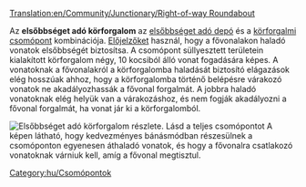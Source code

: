 [[Translation:en/Community/Junctionary/Right-of-way Roundabout]]

{{hu/Csomópontmenü}}
Az '''elsőbbséget adó körforgalom''' az [[hu/Manual/Vasúti járműtelep építése#Haladó járműtelep-konfigurációk|elsőbbséget adó depó]] és a [[hu/Community/Junctionary/Csomópont/Körforgalom|körforgalmi csomópont]] kombinációja. [[hu/Manual/Jelzők#Előjelzők|Előjelzőket]] használ, hogy a fővonalakon haladó vonatok elsőbbségét biztosítsa. A csomópont süllyesztett területein kialakított körforgalom négy, 10 kocsiból álló vonat fogadására képes. A vonatoknak a fővonalakról a körforgalomba haladását biztosító elágazások elég hosszúak ahhoz, hogy a körforgalomba történő belépésre várakozó vonatok ne akadályozhassák a fővonal forgalmát. A jobbra haladó vonatoknak elég helyük van a várakozáshoz, és nem fogják akadályozni a fővonal forgalmát, ha vonat jár ki a körforgalomból.

[[File:en/AdvancedMain4WaySmall.png|none|frame|Elsőbbséget adó körforgalom részlete. [[Media:en/AdvancedMain4Way.png|Lásd a teljes csomópontot]]]]
A képen látható, hogy kedvezményes bánásmódban részesülnek a csomóponton egyenesen áthaladó vonatok, és hogy a fővonalra csatlakozó vonatoknak várniuk kell, amíg a fővonal megtisztul.

{{hu/Csomópontok tulajdonságai|Drága|4|1|0|1|1|1|1|0|1|1|2||Vonat lerobbanása csak a saját vonalra, vagy minden balra tartó forgalomra hat.|
*Nagyon nagy kapacitás.
*Forgalmi dugó valószínűtlen, de nem kizárt (balra kanyarodás).
*A vonatok U-fordulóként is használhatják a csomópontot.
*Nagy területet igényel, 22 x 22 (220 mezőnyi további terület használatával).
*Legnagyobb jelzőtávolság: 8
*Éles kanyar. 
}}

[[Category:hu/Csomópontok]]